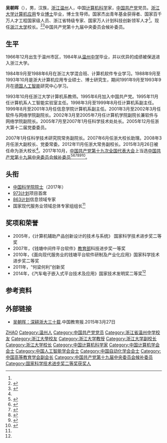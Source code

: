 '''吴朝晖'''（{{bd|1966年|12月}}），男，汉族，[[浙江|浙江]][[温州|温州]]人，中国[[计算机科学|计算机科学]]家，[[中国共产党|中国共产党]]党员。[[浙江大学|浙江大学]][[计算机应用|计算机应用]]专业[[博士|博士]]毕业，博士生导师。国家杰出青年基金获得者、国家百千万人才工程国家级人员、浙江省特级专家、国家万人计划科技创新领军人才<ref name="任命"/>。现任[[浙江大学|浙江大学]]校长。<ref name="出任">{{cite web |url=http://ori.hangzhou.com.cn/ornews/content/2015-03/26/content_5705548.htm |language= |title=浙江大学新一任校长出炉 计算机专家吴朝晖出任 |publisher=杭州网 |date=2015-03-26 |accessdate= |archive-date=2020-03-27 |archive-url=https://web.archive.org/web/20200327030135/https://ori.hangzhou.com.cn/ornews/content/2015-03/26/content_5705548.htm |dead-url=no }}</ref><ref name="任命">{{cite web |url=http://www.news.zju.edu.cn/news.php?id=41337 |language= |title=中共中央 国务院任命吴朝晖为浙江大学校长 |publisher=浙大新闻办 |date=2015-03-26 |accessdate= |deadurl=yes |archiveurl=https://web.archive.org/web/20150329085750/http://www.news.zju.edu.cn/news.php?id=41337 |archivedate=2015-03-29 }}</ref>中国共产党第十九届中央委员会候补委员。

== 生平 ==
1966年12月出生于温州市区，1984年从[[温州中学|温州中学]]毕业，并以优异的成绩被保送进入浙江大学。

1984年9月至1988年6月在浙江大学混合班、计算机软件专业学习。1988年9月至1993年10月是浙大计算机应用专业硕士、博士研究生，期间1991年9月至1993年9月在[[德国|德国]][[人工智能|人工智能]]研究中心学习。

1993年10月任浙江大学计算机系教师。1995年6月加入中国共产党。1995年11月任计算机系人工智能实验室主任。1998年3月至1999年8月任计算机系副主任。1999年8月至2001年3月任信息学院计算机系副主任。2001年3月至2002年3月任软件与网络学院副院长。2002年3月至2005年7月任计算机学院副院长兼软件与网络学院副院长。2005年7月至2007年1月任科学技术处处长。2005年12月任浙大第十二届党委委员。

2007年1月任科学技术研究院常务副院长。2007年6月任浙大校长助理。2008年3月任浙大副校长、党委常委。2012年11月任浙大常务副校长。2015年3月26日被任命为浙大校长<ref name="出任"/>。2017年10月，[[中国共产党第十九次全国代表大会|中国共产党第十九次全国代表大会]]上当选[[中国共产党第十九届中央委员会候补委员列表|中国共产党第十九届中央委员会候补委员]]<ref>{{cite news|title=中国共产党第十九届中央委员会候补委员名单（172名）|url=https://news.gmw.cn/2017-10/25/content_26593954.htm|accessdate=2021-09-06|work=光明日报|agency=光明网|archive-date=2021-08-18|archive-url=https://web.archive.org/web/20210818074600/https://news.gmw.cn/2017-10/25/content_26593954.htm|dead-url=no}}</ref><ref>{{cite news |title=十九届中央委员、候补委员、中央纪委委员名单 |url=http://news.cri.cn/20171024/f3e85cce-38bb-818d-ce36-bd4c66d0d4c6.html |accessdate=2021-09-06 |work=国际在线 |agency=国际在线 |archive-date=2021-08-18 |archive-url=https://web.archive.org/web/20210818074542/http://news.cri.cn/20171024/f3e85cce-38bb-818d-ce36-bd4c66d0d4c6.html |dead-url=no }}</ref><ref>{{cite news |title=十九大受权发布：中国共产党第十九届中央委员会候补委员名单 |url=http://www.xinhuanet.com//politics/19cpcnc/2017-10/24/c_1121848883.htm |accessdate=2021-09-06 |work=新华网 |agency=新华网 |archive-date=2018-12-09 |archive-url=https://web.archive.org/web/20181209124324/http://www.xinhuanet.com//politics/19cpcnc/2017-10/24/c_1121848883.htm |dead-url=no }}</ref><ref>{{cite news|title=中国共产党第十九届中央委员会候补委员名单|url=http://guoqing.china.com.cn/zy/2018-03/01/content_50628437.htm|accessdate=2021-09-06|work=中国网|agency=中国网|archive-date=2021-08-18|archive-url=https://web.archive.org/web/20210818074045/http://guoqing.china.com.cn/zy/2018-03/01/content_50628437.htm|dead-url=no}}</ref><ref>{{cite news |title=中国共产党第十九届中央委员会候补委员名单 |url=http://www.gov.cn/guoqing/2017-10/24/content_5432328.htm |accessdate=2021-09-06 |work=中国政府网 |agency=中国政府网 |archive-date=2020-08-05 |archive-url=https://web.archive.org/web/20200805131505/http://www.gov.cn/guoqing/2017-10/24/content_5432328.htm |dead-url=no }}</ref><ref>{{cite news |title=中国共产党第十九届中央委员会候补委员名单 |url=https://china.huanqiu.com/article/9CaKrnK5yXI |accessdate=2021-09-06 |work=环球网 |agency=环球网 |archive-date=2021-08-18 |archive-url=https://web.archive.org/web/20210818074045/https://china.huanqiu.com/article/9CaKrnK5yXI |dead-url=no }}</ref>。

== 头衔 ==
* [[中国科学院院士|中国科学院院士]]（2017年）
* [[973计划|973计划]]项目首席
* [[863计划|863计划]]信息领域专家
* 国家现代服务业领域总体专家组组长<ref name="任命"/>

== 奖项和荣誉 ==
* 2005年，《计算机辅助产品创新设计的技术与系统》 国家科学技术进步奖二等奖
* 2007年，《钱塘中间件平台软件》[[中华人民共和国教育部|教育部]]科技进步奖一等奖
* 2010年，《面向现代服务业的钱塘平台软件研制及产业化应用》国家科学技术进步奖二等奖
* 2011年，“何梁何利”创新奖
* 2014年，《汽车电子嵌入式平台技术及应用》国家技术发明奖二等奖<ref name="出任"/>

== 参考资料 ==
{{reflist}}

== 外部链接 ==
* [https://web.archive.org/web/20150402163032/http://www.news.zju.edu.cn/news.php?id=41345 吴朝晖：深耕浙大三十载].中国教育报.2015年3月27日

{{浙江大学}}
{{中国自动化学会会士}}
{{中国计算机学会会士}}
{{中国人工智能学会会士}}
{{中国科学院信息技术科学部院士}}
{{Navboxes
| title  = 吴朝晖在[[中国高等教育学会|中国高等教育学会]]的职务
| list1  =
{{中国高等教育学会第七届理事会}}
}}

{{Authority control}}
{{DEFAULTSORT:WU吴}}
[[Category:吴姓|ZHAO]]
[[Category:温州人|Category:温州人]]
[[Category:中国共产党党员|Category:中国共产党党员]]
[[Category:浙江省温州中学校友|Category:浙江省温州中学校友]]
[[Category:浙江大學校友|Category:浙江大學校友]]
[[Category:浙江大学教授|Category:浙江大学教授]]
[[Category:浙江大学副校长|Category:浙江大学副校长]]
[[Category:浙江大学校长|Category:浙江大学校长]]
[[Category:中国计算机科学家|Category:中国计算机科学家]]
[[Category:中国计算机学会会士|Category:中国计算机学会会士]]
[[Category:中国人工智能学会会士|Category:中国人工智能学会会士]]
[[Category:中国自动化学会会士|Category:中国自动化学会会士]]
[[Category:中国高等教育学会副会长|Category:中国高等教育学会副会长]]
[[Category:中国共产党第十九届中央委员会候补委员|Category:中国共产党第十九届中央委员会候补委员]]
[[Category:国家科学技术进步奖二等奖获奖人|Category:国家科学技术进步奖二等奖获奖人]]